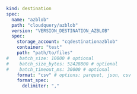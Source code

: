 ```yaml copy
kind: destination
spec:
  name: "azblob"
  path: "cloudquery/azblob"
  version: "VERSION_DESTINATION_AZBLOB"
  spec:
    storage_account: "cqdestinationazblob"
    container: "test"
    path: "path/to/files"
#    batch_size: 10000 # optional
#    batch_size_bytes: 52428800 # optional
#    batch_timeout_ms: 30000 # optional
    format: "csv" # options: parquet, json, csv
    format_spec:
      delimiter: ","
```
